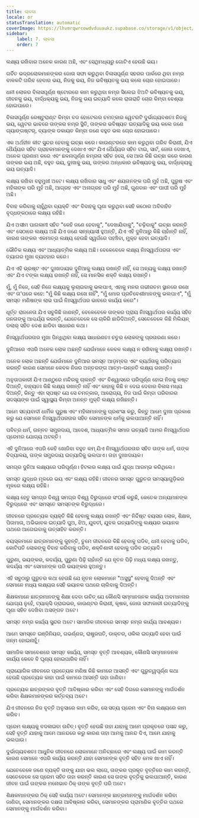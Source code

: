 ```yaml
---
title: ଲାଳସା
locale: or
statusTranslation: automatic
coverImage: https://lhvmrqwrcowdvduuaukz.supabase.co/storage/v1/object/public/strapi-uploads/small_cover-educacion-fundamental.webp-2d51a7828a2b1309555be27f7e2a61a0.webp
sidebar:
    label: 7. ଲାଳସା
    order: 7
---
```

ଲକ୍ଷ୍ୟ ରଖିବାର ଅନେକ କାରଣ ଅଛି, ଏବଂ ସେଥିମଧ୍ୟରୁ ଗୋଟିଏ ହେଉଛି ଭୟ।

ଗର୍ବିତ ଭଦ୍ରଲୋକମାନଙ୍କର ଜୋତା ସଫା କରୁଥିବା ବିଳାସପୂର୍ଣ୍ଣ ସହରର ପାର୍କରେ ଥିବା ନମ୍ର ବାଳକଟି ଗରିବ ହେବାର ଭୟ, ନିଜକୁ ଭୟ, ନିଜ ଭବିଷ୍ୟତକୁ ଭୟ କଲେ ଚୋର ହୋଇପାରେ।

ଧନୀ ଲୋକର ବିଳାସପୂର୍ଣ୍ଣ ଷ୍ଟୋରରେ କାମ କରୁଥିବା ନମ୍ର ସିଲେଇ ଝିଅଟି ଭବିଷ୍ୟତକୁ ଭୟ, ଜୀବନକୁ ଭୟ, ବାର୍ଦ୍ଧକ୍ୟକୁ ଭୟ, ନିଜକୁ ଭୟ ଇତ୍ୟାଦି କଲେ ରାତାରାତି ଚୋର କିମ୍ବା ବେଶ୍ୟା ହୋଇପାରେ।

ବିଳାସପୂର୍ଣ୍ଣ ରେଷ୍ଟୁରାଣ୍ଟ କିମ୍ବା ବଡ ହୋଟେଲର ଚମତ୍କାର ୱେଟରଟି ଦୁର୍ଭାଗ୍ୟବଶତଃ ନିଜକୁ ଭୟ, ୱେଟର ଭାବରେ ତାଙ୍କର ନମ୍ର ସ୍ଥିତି, ତାଙ୍କର ଭବିଷ୍ୟତ ଇତ୍ୟାଦିକୁ ଭୟ କଲେ ଜଣେ ଗ୍ୟାଙ୍ଗଷ୍ଟର୍, ବ୍ୟାଙ୍କ ଡକାୟତ କିମ୍ବା ଜଣେ ବହୁତ ଭଲ ଚୋର ହୋଇପାରେ।

ଏକ ଅର୍ଥହୀନ କୀଟ ସୁନ୍ଦର ହେବାକୁ ଇଚ୍ଛା କରେ। କାଉଣ୍ଟରରେ କାମ କରୁଥିବା ଗରିବ କିରାଣୀ, ଯିଏ ଧୈର୍ଯ୍ୟର ସହିତ ଗ୍ରାହକମାନଙ୍କୁ ଦେଖାଏ ଏବଂ ଯିଏ ଧୈର୍ଯ୍ୟର ସହିତ ଟାଇ, ସାର୍ଟ, ଜୋତା ଦେଖାଏ, ଅନେକ ପ୍ରଣାମ କରେ ଏବଂ ଛଳନାପୂର୍ଣ୍ଣ ନମ୍ରତା ସହିତ ହସେ, ସେ ଆଉ କିଛି ଇଚ୍ଛା କରେ କାରଣ ତାଙ୍କର ଭୟ ଅଛି, ବହୁତ ଭୟ, ଦୁଃଖକୁ ଭୟ, ତାଙ୍କର ଅନ୍ଧକାର ଭବିଷ୍ୟତକୁ ଭୟ, ବାର୍ଦ୍ଧକ୍ୟକୁ ଭୟ ଇତ୍ୟାଦି।

ଲକ୍ଷ୍ୟ ରଖିବା ବହୁମୁଖୀ ଅଟେ। ଲକ୍ଷ୍ୟ ରଖିବାର ସାଧୁ ଏବଂ ଶୟତାନଙ୍କ ପରି ମୁହଁ ଅଛି, ପୁରୁଷ ଏବଂ ମହିଳାଙ୍କ ପରି ମୁହଁ ଅଛି, ଆଗ୍ରହ ଏବଂ ଅନାଗ୍ରହ ପରି ମୁହଁ ଅଛି, ଗୁଣବାନ ଏବଂ ପାପୀ ପରି ମୁହଁ ଅଛି।

ବିବାହ କରିବାକୁ ଚାହୁଁଥିବା ବ୍ୟକ୍ତି ଏବଂ ବିବାହକୁ ଘୃଣା କରୁଥିବା ସେହି କଠୋର ଅବିବାହିତ ବୃଦ୍ଧଙ୍କଠାରେ ଲକ୍ଷ୍ୟ ରହିଛି।

ଯିଏ ଅସୀମ ପାଗଳାମୀ ସହିତ "କେହି ଜଣେ ହେବାକୁ", "ଦେଖାଯିବାକୁ", "ଚଢ଼ିବାକୁ" ଇଚ୍ଛା କରନ୍ତି ଏବଂ ସେଠାରେ ଲକ୍ଷ୍ୟ ଅଛି ଯିଏ ଜଣେ ସନ୍ନ୍ୟାସୀ ହୁଅନ୍ତି, ଯିଏ ଏହି ଦୁନିଆରୁ କିଛି ଚାହାଁନ୍ତି ନାହିଁ, କାରଣ ତାଙ୍କର ଏକମାତ୍ର ଲକ୍ଷ୍ୟ ହେଉଛି ସ୍ୱର୍ଗରେ ପହଞ୍ଚିବା, ମୁକ୍ତ ହେବା ଇତ୍ୟାଦି।

ଭୌତିକ ଲକ୍ଷ୍ୟ ଏବଂ ଆଧ୍ୟାତ୍ମିକ ଲକ୍ଷ୍ୟ ଅଛି। ବେଳେବେଳେ ଲକ୍ଷ୍ୟ ନିଃସ୍ୱାର୍ଥପରତା ଏବଂ ତ୍ୟାଗର ମୁଖା ବ୍ୟବହାର କରେ।

ଯିଏ ଏହି ଭ୍ରଷ୍ଟ ଏବଂ ଦୁଃଖଦାୟକ ଦୁନିଆକୁ ଲକ୍ଷ୍ୟ ରଖନ୍ତି ନାହିଁ, ସେ ଅନ୍ୟକୁ ଲକ୍ଷ୍ୟ ରଖନ୍ତି ଏବଂ ଯିଏ ଟଙ୍କା ଲକ୍ଷ୍ୟ ରଖନ୍ତି ନାହିଁ, ସେ ମାନସିକ ଶକ୍ତି ଲକ୍ଷ୍ୟ ରଖନ୍ତି।

ମୁଁ, ମୁଁ ନିଜେ, ସେହି ନିଜେ ଲକ୍ଷ୍ୟକୁ ଲୁଚାଇବାକୁ ଭଲପାଏ, ଏହାକୁ ମନର ଗଭୀରତମ ସ୍ଥାନରେ ରଖେ ଏବଂ ତା’ପରେ କହେ: "ମୁଁ କିଛି ଲକ୍ଷ୍ୟ ରଖେ ନାହିଁ", "ମୁଁ ମୋର ପ୍ରତିବେଶୀମାନଙ୍କୁ ଭଲପାଏ", "ମୁଁ ସମସ୍ତ ମଣିଷଙ୍କ ଲାଭ ପାଇଁ ନିଃସ୍ୱାର୍ଥପର ଭାବରେ କାର୍ଯ୍ୟ କରେ"।

ଧୂର୍ତ୍ତ ରାଜନେତା ଯିଏ ସବୁକିଛି ଜାଣନ୍ତି, ବେଳେବେଳେ ତାଙ୍କର ପ୍ରାୟ ନିଃସ୍ୱାର୍ଥପର କାର୍ଯ୍ୟ ସହିତ ଜନତାଙ୍କୁ ଆଶ୍ଚର୍ଯ୍ୟ କରନ୍ତି, ଯେତେବେଳେ ସେ ଚାକିରି ଛାଡିଦିଅନ୍ତି, ସେତେବେଳେ କିଛି ମିଲିୟନ୍ ଡଲାର୍ ସହିତ ଦେଶ ଛାଡିବା ସାଧାରଣ କଥା।

ନିଃସ୍ୱାର୍ଥପରତାର ମୁଖା ପିନ୍ଧିଥିବା ଲକ୍ଷ୍ୟ ସାଧାରଣତଃ ଚତୁର ଲୋକଙ୍କୁ ପ୍ରତାରଣା କରେ।

ଦୁନିଆରେ ଏପରି ଅନେକ ଲୋକ ଅଛନ୍ତି ଯେଉଁମାନେ କେବଳ ଲକ୍ଷ୍ୟ ନ ରଖିବାକୁ ଲକ୍ଷ୍ୟ ରଖନ୍ତି।

ଅନେକ ଲୋକ ଅଛନ୍ତି ଯେଉଁମାନେ ଦୁନିଆର ସମସ୍ତ ଆଡ଼ମ୍ବର ଏବଂ ବ୍ୟର୍ଥତାକୁ ପରିତ୍ୟାଗ କରନ୍ତି କାରଣ ସେମାନେ କେବଳ ନିଜର ଅନ୍ତରଙ୍ଗ ଆତ୍ମ-ଉନ୍ନତି ଲକ୍ଷ୍ୟ ରଖନ୍ତି।

ଅନୁତାପକାରୀ ଯିଏ ଆଣ୍ଠୁରେ ମନ୍ଦିରକୁ ଚାଲନ୍ତି ଏବଂ ବିଶ୍ୱାସରେ ପରିପୂର୍ଣ୍ଣ ହୋଇ ନିଜକୁ କଷ୍ଟ ଦିଅନ୍ତି, ବାହ୍ୟତଃ କିଛି ଲକ୍ଷ୍ୟ ରଖନ୍ତି ନାହିଁ ଏବଂ କାହାକୁ କିଛି ନ ଦେଇ ଦେବାର ବିଳାସ ମଧ୍ୟ ଦିଅନ୍ତି, କିନ୍ତୁ ଏହା ସ୍ପଷ୍ଟ ଯେ ସେ ଚମତ୍କାର, ଆରୋଗ୍ୟ, ନିଜ ପାଇଁ କିମ୍ବା ପରିବାରର ସଦସ୍ୟଙ୍କ ପାଇଁ ସ୍ୱାସ୍ଥ୍ୟ କିମ୍ବା ଅନନ୍ତ ମୁକ୍ତି ଲକ୍ଷ୍ୟ ରଖିଛନ୍ତି।

ଆମେ ସତ୍ୟବାଦୀ ଧାର୍ମିକ ପୁରୁଷ ଏବଂ ମହିଳାମାନଙ୍କୁ ପ୍ରଶଂସା କରୁ, କିନ୍ତୁ ଆମେ ଦୁଃଖ ପ୍ରକାଶ କରୁ ଯେ ସେମାନେ ନିଃସ୍ୱାର୍ଥପରତାର ସହିତ ସେମାନଙ୍କ ଧର୍ମକୁ ଭଲପାଆନ୍ତି ନାହିଁ।

ପବିତ୍ର ଧର୍ମ, ଉନ୍ନତ ସମ୍ପ୍ରଦାୟ, ଆଦେଶ, ଆଧ୍ୟାତ୍ମିକ ସମାଜ ଇତ୍ୟାଦି ଆମର ନିଃସ୍ୱାର୍ଥପର ପ୍ରେମର ଯୋଗ୍ୟ ଅଟନ୍ତି।

ଏହି ଦୁନିଆରେ ଏପରି କେହି ଖୋଜିବା ବହୁତ କମ୍ ଯିଏ ନିଃସ୍ୱାର୍ଥପରତାର ସହିତ ତାଙ୍କ ଧର୍ମ, ତାଙ୍କ ବିଦ୍ୟାଳୟ, ତାଙ୍କ ସମ୍ପ୍ରଦାୟ ଇତ୍ୟାଦିକୁ ଭଲପାଏ। ତାହା ଦୁଃଖଦାୟକ।

ସମଗ୍ର ଦୁନିଆ ଲକ୍ଷ୍ୟରେ ପରିପୂର୍ଣ୍ଣ। ହିଟଲର ଲକ୍ଷ୍ୟ ପାଇଁ ଯୁଦ୍ଧ ଆରମ୍ଭ କରିଥିଲେ।

ସମସ୍ତ ଯୁଦ୍ଧର ମୂଳରେ ଭୟ ଏବଂ ଲକ୍ଷ୍ୟ ରହିଛି। ଜୀବନର ସମସ୍ତ ଗୁରୁତର ସମସ୍ୟାଗୁଡ଼ିକର ମୂଳରେ ଲକ୍ଷ୍ୟ ରହିଛି।

ଲକ୍ଷ୍ୟ ହେତୁ ସମଗ୍ର ବିଶ୍ୱ ସମଗ୍ର ବିଶ୍ୱ ବିରୁଦ୍ଧରେ ସଂଘର୍ଷ କରୁଛି, କେତେକ ଅନ୍ୟମାନଙ୍କ ବିରୁଦ୍ଧରେ ଏବଂ ସମସ୍ତେ ସମସ୍ତଙ୍କ ବିରୁଦ୍ଧରେ।

ଜୀବନରେ ପ୍ରତ୍ୟେକ ବ୍ୟକ୍ତି କିଛି ହେବାକୁ ଲକ୍ଷ୍ୟ ରଖନ୍ତି ଏବଂ ନିର୍ଦ୍ଦିଷ୍ଟ ବୟସର ଲୋକ, ଶିକ୍ଷକ, ପିତାମାତା, ଅଭିଭାବକ ଇତ୍ୟାଦି ପୁଅ, ଝିଅ, ଯୁବତୀ, ଯୁବକ ଇତ୍ୟାଦିଙ୍କୁ ଲକ୍ଷ୍ୟର ଭୟାନକ ପଥରେ ଆଗେଇବାକୁ ଉତ୍ସାହିତ କରନ୍ତି।

ବୟସ୍କମାନେ ଛାତ୍ରମାନଙ୍କୁ କୁହନ୍ତି, ତୁମେ ଜୀବନରେ କିଛି ହେବାକୁ ପଡିବ, ଧନୀ ହେବାକୁ ପଡିବ, କୋଟିପତି ଲୋକଙ୍କୁ ବିବାହ କରିବାକୁ ପଡିବ, ଶକ୍ତିଶାଳୀ ହେବାକୁ ପଡିବ ଇତ୍ୟାଦି।

ପୁରୁଣା, ଭୟଙ୍କର, କଦର୍ଯ୍ୟ, ପୁରୁଣା ପିଢ଼ି ଚାହାଁନ୍ତି ଯେ ନୂତନ ପିଢ଼ି ମଧ୍ୟ ଲକ୍ଷ୍ୟ ରଖନ୍ତୁ, କଦର୍ଯ୍ୟ ଏବଂ ସେମାନଙ୍କ ପରି ଭୟଙ୍କର ହୁଅନ୍ତୁ।

ଏହି ସବୁଠାରୁ ଗୁରୁତର କଥା ହେଉଛି ଯେ ନୂତନ ଲୋକମାନେ "ଅସୁସ୍ଥ" ହେବାକୁ ଦିଅନ୍ତି ଏବଂ ସେମାନେ ମଧ୍ୟ ଲକ୍ଷ୍ୟର ସେହି ଭୟାନକ ପଥରେ ଚାଲିବାକୁ ଦିଅନ୍ତି।

ଶିକ୍ଷକମାନେ ଛାତ୍ରମାନଙ୍କୁ ଶିକ୍ଷା ଦେବା ଉଚିତ୍ ଯେ କୌଣସି ସମ୍ମାନଜନକ କାର୍ଯ୍ୟ ଅବମାନନାର ଯୋଗ୍ୟ ନୁହେଁ, ଟ୍ୟାକ୍ସି ଡ୍ରାଇଭର, କାଉଣ୍ଟର କିରାଣୀ, କୃଷକ, ଜୋତା ସଫାକାରୀ ଇତ୍ୟାଦିଙ୍କୁ ଘୃଣା ସହିତ ଦେଖିବା ଅସଙ୍ଗତ ଅଟେ।

ସମସ୍ତ ନମ୍ର କାର୍ଯ୍ୟ ସୁନ୍ଦର ଅଟେ। ସାମାଜିକ ଜୀବନରେ ସମସ୍ତ ନମ୍ର କାର୍ଯ୍ୟ ଆବଶ୍ୟକ।

ଆମେ ସମସ୍ତେ ଇଞ୍ଜିନିୟର, ଗଭର୍ଣ୍ଣର, ରାଷ୍ଟ୍ରପତି, ଡାକ୍ତର, ଓକିଲ ଇତ୍ୟାଦି ହେବା ପାଇଁ ଜନ୍ମ ହୋଇନାହୁଁ।

ସାମାଜିକ ସମାବେଶରେ ସମସ୍ତ କାର୍ଯ୍ୟ, ସମସ୍ତ ବୃତ୍ତି ଆବଶ୍ୟକ, କୌଣସି ସମ୍ମାନଜନକ କାର୍ଯ୍ୟ କେବେ ବି ଘୃଣ୍ୟ ହୋଇପାରିବ ନାହିଁ।

ପ୍ରାୟୋଗିକ ଜୀବନରେ ପ୍ରତ୍ୟେକ ମଣିଷ କିଛି କାମରେ ଆସନ୍ତି ଏବଂ ଗୁରୁତ୍ୱପୂର୍ଣ୍ଣ କଥା ହେଉଛି ପ୍ରତ୍ୟେକ କାହା ପାଇଁ କାମରେ ଆସନ୍ତି ତାହା ଜାଣିବା।

ପ୍ରତ୍ୟେକ ଛାତ୍ରଙ୍କର ବୃତ୍ତି ଆବିଷ୍କାର କରିବା ଏବଂ ସେହି ଦିଗରେ ସେମାନଙ୍କୁ ମାର୍ଗଦର୍ଶନ କରିବା ଶିକ୍ଷକମାନଙ୍କର କର୍ତ୍ତବ୍ୟ ଅଟେ।

ଯିଏ ଜୀବନରେ ନିଜ ବୃତ୍ତି ଅନୁସାରେ କାମ କରିବ, ସେ ସତ୍ୟ ପ୍ରେମ ଏବଂ ବିନା ଲକ୍ଷ୍ୟରେ କାମ କରିବ।

ପ୍ରେମ ଲକ୍ଷ୍ୟକୁ ବଦଳାଇବା ଉଚିତ୍। ବୃତ୍ତି ହେଉଛି ତାହା ଯାହାକୁ ଆମେ ପ୍ରକୃତରେ ପସନ୍ଦ କରୁ, ସେହି ବୃତ୍ତି ଯାହାକୁ ଆମେ ଆନନ୍ଦରେ କରୁ କାରଣ ତାହା ଆମକୁ ଆନନ୍ଦ ଦିଏ, ଆମେ ଯାହାକୁ ଭଲପାଉ।

ଦୁର୍ଭାଗ୍ୟବଶତଃ ଆଧୁନିକ ଜୀବନରେ ଲୋକମାନେ ଅନିଚ୍ଛାରେ ଏବଂ ଲକ୍ଷ୍ୟ ପାଇଁ କାମ କରନ୍ତି କାରଣ ସେମାନେ ଏପରି କାର୍ଯ୍ୟ କରନ୍ତି ଯାହା ସେମାନଙ୍କ ବୃତ୍ତି ସହିତ ମେଳ ଖାଏ ନାହିଁ।

ଯେତେବେଳେ ଜଣେ ବ୍ୟକ୍ତି ତାଙ୍କୁ ଯାହା ଭଲ ଲାଗେ, ତାଙ୍କର ପ୍ରକୃତ ବୃତ୍ତିରେ କାମ କରନ୍ତି, ସେତେବେଳେ ସେ ପ୍ରେମ ସହିତ ତାହା କରନ୍ତି କାରଣ ସେ ତାଙ୍କ ବୃତ୍ତିକୁ ଭଲପାଆନ୍ତି, କାରଣ ଜୀବନ ପାଇଁ ତାଙ୍କର ମନୋଭାବ ଠିକ୍ ତାଙ୍କ ବୃତ୍ତି ପରି ଅଟେ।

ଶିକ୍ଷକମାନଙ୍କର ଠିକ୍ ସେହି କାର୍ଯ୍ୟ ଅଟେ। ସେମାନଙ୍କ ଛାତ୍ରମାନଙ୍କୁ ମାର୍ଗଦର୍ଶନ କରିବା ଜାଣିବା, ସେମାନଙ୍କର ଦକ୍ଷତା ଆବିଷ୍କାର କରିବା, ସେମାନଙ୍କର ପ୍ରାମାଣିକ ବୃତ୍ତିର ପଥରେ ସେମାନଙ୍କୁ ମାର୍ଗଦର୍ଶନ କରିବା।

